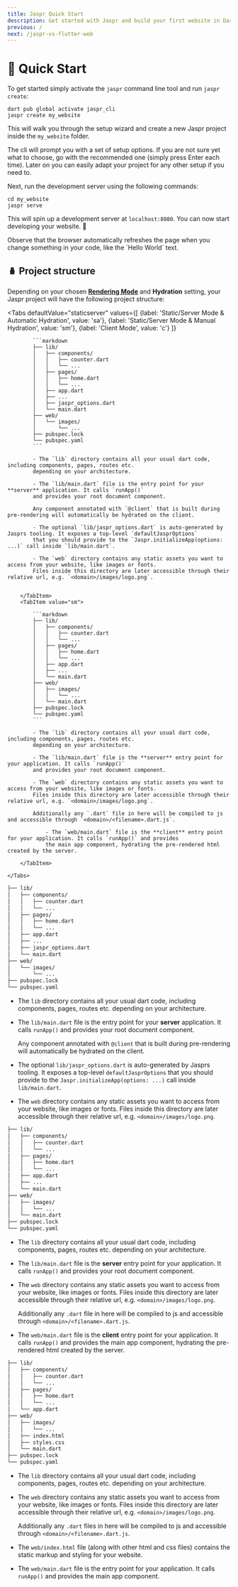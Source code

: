 ```yaml
---
title: Jaspr Quick Start
description: Get started with Jaspr and build your first website in Dart.
previous: /
next: /jaspr-vs-flutter-web
---
```


# 🛫 Quick Start

To get started simply activate the `jaspr` command line tool and run `jaspr create`:

```shell
dart pub global activate jaspr_cli
jaspr create my_website
```

This will walk you through the setup wizard and create a new Jaspr project inside the `my_website` folder.

<Info>
The cli will prompt you with a set of setup options. If you are not sure yet what to choose, go with the recommended one
(simply press Enter each time). Later on you can easily adapt your project for any other setup if you need to.
</Info>

Next, run the development server using the following commands:

```shell
cd my_website
jaspr serve
```

This will spin up a development server at `localhost:8080`.
You can now start developing your website. 🎉

<Success>
Observe that the browser automatically refreshes the page when you change something in your 
code, like the `Hello World` text.
</Success>

## 🪆 Project structure

Depending on your chosen [**Rendering Mode**](/cli#-rendering-modes) and **Hydration** setting, your Jaspr project will have the following project structure:

<Tabs defaultValue="staticserver" values={[
    {label: 'Static/Server Mode & Automatic Hydration', value: 'sa'},
    {label: 'Static/Server Mode & Manual Hydration', value: 'sm'},
    {label: 'Client Mode', value: 'c'}
]}
>
<TabItem value="sa">
    <Tabs defaultValue="staticserver" values={[
        {label: 'Static/Server Mode & Automatic Hydration', value: 'sa'},
        {label: 'Static/Server Mode & Manual Hydration', value: 'sm'},
        {label: 'Client Mode', value: 'c'}
    ]}
    >
        <TabItem value="sa">

            ```markdown
            ├── lib/
            │   ├── components/
            │   │   ├── counter.dart
            │   │   └── ...
            │   ├── pages/
            │   │   ├── home.dart
            │   │   └── ...
            │   ├── app.dart
            │   ├── ...
            │   ├── jaspr_options.dart
            │   └── main.dart
            ├── web/
            │   └── images/
            │       └── ...
            ├── pubspec.lock
            └── pubspec.yaml
            ```

            - The `lib` directory contains all your usual dart code, including components, pages, routes etc.
            depending on your architecture.

            - The `lib/main.dart` file is the entry point for your **server** application. It calls `runApp()`
            and provides your root document component.

            Any component annotated with `@client` that is built during pre-rendering will automatically be hydrated on the client.

            - The optional `lib/jaspr_options.dart` is auto-generated by Jasprs tooling. It exposes a top-level `defaultJasprOptions`
            that you should provide to the `Jaspr.initializeApp(options: ...)` call inside `lib/main.dart`.

            - The `web` directory contains any static assets you want to access from your website, like images or fonts.
            Files inside this directory are later accessible through their relative url, e.g. `<domain>/images/logo.png`.


        </TabItem>
        <TabItem value="sm">

            ```markdown
            ├── lib/
            │   ├── components/
            │   │   ├── counter.dart
            │   │   └── ...
            │   ├── pages/
            │   │   ├── home.dart
            │   │   └── ...
            │   ├── app.dart
            │   ├── ...
            │   └── main.dart
            ├── web/
            │   ├── images/
            │   │   └── ...
            │   └── main.dart
            ├── pubspec.lock
            └── pubspec.yaml
            ```

            - The `lib` directory contains all your usual dart code, including components, pages, routes etc.
            depending on your architecture.

            - The `lib/main.dart` file is the **server** entry point for your application. It calls `runApp()`
            and provides your root document component.

            - The `web` directory contains any static assets you want to access from your website, like images or fonts.
            Files inside this directory are later accessible through their relative url, e.g. `<domain>/images/logo.png`.

            Additionally any `.dart` file in here will be compiled to js and accessible through `<domain>/<filename>.dart.js`.

                - The `web/main.dart` file is the **client** entry point for your application. It calls `runApp()` and provides
                the main app component, hydrating the pre-rendered html created by the server.

        </TabItem>

    </Tabs>
```markdown
├── lib/
│   ├── components/
│   │   ├── counter.dart
│   │   └── ...
│   ├── pages/
│   │   ├── home.dart
│   │   └── ...
│   ├── app.dart
│   ├── ...
│   ├── jaspr_options.dart
│   └── main.dart
├── web/
│   └── images/
│       └── ...
├── pubspec.lock
└── pubspec.yaml
```

- The `lib` directory contains all your usual dart code, including components, pages, routes etc.
  depending on your architecture.

- The `lib/main.dart` file is the entry point for your **server** application. It calls `runApp()`
  and provides your root document component.

  Any component annotated with `@client` that is built during pre-rendering will automatically be hydrated on the client.

- The optional `lib/jaspr_options.dart` is auto-generated by Jasprs tooling. It exposes a top-level `defaultJasprOptions`
  that you should provide to the `Jaspr.initializeApp(options: ...)` call inside `lib/main.dart`.

- The `web` directory contains any static assets you want to access from your website, like images or fonts.
  Files inside this directory are later accessible through their relative url, e.g. `<domain>/images/logo.png`.


</TabItem>
<TabItem value="sm">

```markdown
├── lib/
│   ├── components/
│   │   ├── counter.dart
│   │   └── ...
│   ├── pages/
│   │   ├── home.dart
│   │   └── ...
│   ├── app.dart
│   ├── ...
│   └── main.dart
├── web/
│   ├── images/
│   │   └── ...
│   └── main.dart
├── pubspec.lock
└── pubspec.yaml
```

- The `lib` directory contains all your usual dart code, including components, pages, routes etc.
  depending on your architecture.

- The `lib/main.dart` file is the **server** entry point for your application. It calls `runApp()`
  and provides your root document component.

- The `web` directory contains any static assets you want to access from your website, like images or fonts.
  Files inside this directory are later accessible through their relative url, e.g. `<domain>/images/logo.png`.

  Additionally any `.dart` file in here will be compiled to js and accessible through `<domain>/<filename>.dart.js`.

- The `web/main.dart` file is the **client** entry point for your application. It calls `runApp()` and provides
  the main app component, hydrating the pre-rendered html created by the server.

</TabItem>
<TabItem value="c">

```markdown
├── lib/
│   ├── components/
│   │   ├── counter.dart
│   │   └── ...
│   ├── pages/
│   │   ├── home.dart
│   │   └── ...
│   └── app.dart
├── web/
│   ├── images/
│   │   └── ...
│   ├── index.html
│   ├── styles.css
│   └── main.dart
├── pubspec.lock
└── pubspec.yaml
```

- The `lib` directory contains all your usual dart code, including components, pages, routes etc.
  depending on your architecture.

- The `web` directory contains any static assets you want to access from your website, like images or fonts.
  Files inside this directory are later accessible through their relative url, e.g. `<domain>/images/logo.png`.

  Additionally any `.dart` files in here will be compiled to js and accessible through `<domain>/<filename>.dart.js`.

- The `web/index.html` file (along with other html and css files) contains the static markup and styling for your website.

- The `web/main.dart` file is the entry point for your application. It calls `runApp()` and provides
  the main app component.

</TabItem>
</Tabs>
